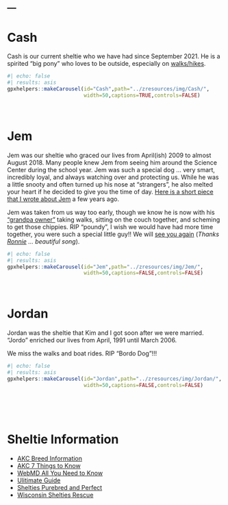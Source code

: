 ---
---

# Cash
Cash is our current sheltie who we have had since September 2021. He is a spirited "big pony" who loves to be outside, especially on [walks/hikes](hiking.html).

```r
#| echo: false
#| results: asis
gpxhelpers::makeCarousel(id="Cash",path="../zresources/img/Cash/",
                         width=50,captions=TRUE,controls=FALSE)
```

&nbsp;

# Jem
Jem was our sheltie who graced our lives from April(ish) 2009 to almost August 2018. Many people knew Jem from seeing him around the Science Center during the school year. Jem was such a special dog ... very smart, incredibly loyal, and always watching over and protecting us. While he was a little snooty and often turned up his nose at "strangers", he also melted your heart if he decided to give you the time of day. [Here is a short piece that I wrote about Jem](http://sheltiespandp.weebly.com/jem.html) a few years ago.

Jem was taken from us way too early, though we know he is now with his ["grandpa owner"](http://www.apg-wi.com/ashland_daily_press/obituaries/lloyd-sellung/article_f4167abc-1e92-11e8-87a0-17b0ec3869f9.html) taking walks, sitting on the couch together, and scheming to get those chippies. RIP "poundy", I wish we would have had more time together, you were such a special little guy!! We will [see you again](https://www.youtube.com/watch?v=mj37_Rqsec4) (*Thanks [Ronnie](http://www.ronniebakerbrooks.com/) ... beautiful song*).

```r
#| echo: false
#| results: asis
gpxhelpers::makeCarousel(id="Jem",path="../zresources/img/Jem/",
                         width=50,captions=FALSE,controls=FALSE)
```

&nbsp;

# Jordan
Jordan was the sheltie that Kim and I got soon after we were married. "Jordo" enriched our lives from April, 1991 until March 2006.

We miss the walks and boat rides. RIP "Bordo Dog"!!!

```r
#| echo: false
#| results: asis
gpxhelpers::makeCarousel(id="Jordan",path="../zresources/img/Jordan/",
                         width=50,captions=FALSE,controls=FALSE)
```

&nbsp;

&nbsp;

# Sheltie Information

- [AKC Breed Information](https://www.akc.org/dog-breeds/shetland-sheepdog/)
- [AKC 7 Things to Know](https://www.akc.org/expert-advice/lifestyle/7-facts-shetland-sheepdogs/)
- [WebMD All You Need to Know](https://pets.webmd.com/dogs/what-to-know-shetland-sheepdogs)
- [Ulitimate Guide](https://therapypet.org/dog-breeds/shetland-sheepdogs/)
- [Shelties Purebred and Perfect](https://sheltiespandp.weebly.com/)
- [Wisconsin Shelties Rescue](http://www.wisheltierescue.com/)

